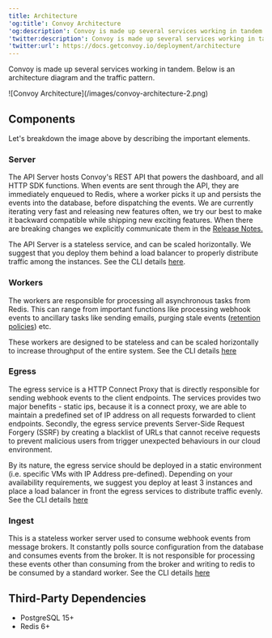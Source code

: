 ```yaml
---
title: Architecture
'og:title': Convoy Architecture
'og:description': Convoy is made up several services working in tandem such as workers, Egress, Ingest, Schedulers, Server.
'twitter:description': Convoy is made up several services working in tandem such as workes, Egress, Ingest, Schedulers, Server.
'twitter:url': https://docs.getconvoy.io/deployment/architecture
---
```


Convoy is made up several services working in tandem. Below is an architecture diagram and the traffic pattern.

<Frame>![Convoy Architecture](/images/convoy-architecture-2.png)</Frame>

## Components

Let's breakdown the image above by describing the important elements.

### Server

The API Server hosts Convoy's REST API that powers the dashboard, and all HTTP SDK functions. When events are sent through the API, they are immediately enqueued to Redis, where a worker picks it up and persists the events into the database, before dispatching the events. We are currently iterating very fast and releasing new features often, we try our best to make it backward compatible while shipping new exciting features. When there are breaking changes we explicitly communicate them in the [Release Notes.](https://getconvoy.io/docs/releases/version-8#release-highlights)

The API Server is a stateless service, and can be scaled horizontally. We suggest that you deploy them behind a load balancer to properly distribute traffic among the instances. See the CLI details [here](https://getconvoy.io/docs/cli#server).

### Workers

The workers are responsible for processing all asynchronous tasks from Redis. This can range from important functions like processing webhook events to ancillary tasks like sending emails, purging stale events ([retention policies](https://docs.getconvoy.io/deployment/configuration)) etc.

These workers are designed to be stateless and can be scaled horizontally to increase throughput of the entire system. See the CLI details [here](https://getconvoy.io/docs/cli#worker)

### Egress

The egress service is a HTTP Connect Proxy that is directly responsible for sending webhook events to the client endpoints. The services provides two major benefits - static ips, because it is a connect proxy, we are able to maintain a predefined set of IP address on all requests forwarded to client endpoints. Secondly, the egress service prevents Server-Side Request Forgery (SSRF) by creating a blacklist of URLs that cannot receive requests to prevent malicious users from trigger unexpected behaviours in our cloud environment.

By its nature, the egress service should be deployed in a static environment (i.e. specific VMs with IP Address pre-defined). Depending on your availability requirements, we suggest you deploy at least 3 instances and place a load balancer in front the egress services to distribute traffic evenly. See the CLI details [here](https://getconvoy.io/docs/cli#egress)

### Ingest

This is a stateless worker server used to consume webhook events from message brokers. It constantly polls source configuration from the database and consumes events from the broker. It is not responsible for processing these events other than consuming from the broker and writing to redis to be consumed by a standard worker. See the CLI details [here](https://getconvoy.io/docs/cli#ingest)

## Third-Party Dependencies

-  PostgreSQL 15+
-  Redis 6+
